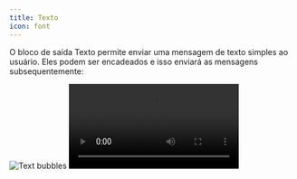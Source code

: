 ```yaml
---
title: Texto
icon: font
---
```


O bloco de saída Texto permite enviar uma mensagem de texto simples ao usuário. Eles podem ser encadeados e isso enviará as mensagens subsequentemente:

<Tabs>
  <Tab title="Fluxo">
    <Frame style={{ maxWidth: '400px' }}>
      <img
        src="/images/blocks/bubbles/3-text-bubbles.png"
        alt="Text bubbles"
        className="rounded-lg"
      />
    </Frame>
  </Tab>
  <Tab title="Conversa">
    <video
      controls
      autoPlay
      className="rounded-lg"
      src="/images/blocks/bubbles/3-text-bubbles-chat.mp4"
    ></video>
  </Tab>
</Tabs>
